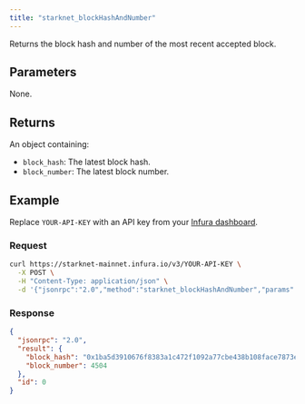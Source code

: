 ```yaml
---
title: "starknet_blockHashAndNumber"
---
```



Returns the block hash and number of the most recent accepted block.

## Parameters

None.

## Returns

An object containing:

- `block_hash`: The latest block hash.
- `block_number`: The latest block number.

## Example

Replace `YOUR-API-KEY` with an API key from your [Infura dashboard](https://infura.io/dashboard).

### Request

<Tabs>
<TabItem value="cURL">

```bash
curl https://starknet-mainnet.infura.io/v3/YOUR-API-KEY \
  -X POST \
  -H "Content-Type: application/json" \
  -d '{"jsonrpc":"2.0","method":"starknet_blockHashAndNumber","params":[],"id":0}'
```

</TabItem>
</Tabs>

### Response

<Tabs>
<TabItem value="JSON">

```json
{
  "jsonrpc": "2.0",
  "result": {
    "block_hash": "0x1ba5d3910676f8383a1c472f1092a77cbe438b108face7873e0407ceee8da1e",
    "block_number": 4504
  },
  "id": 0
}
```

</TabItem>
</Tabs>
